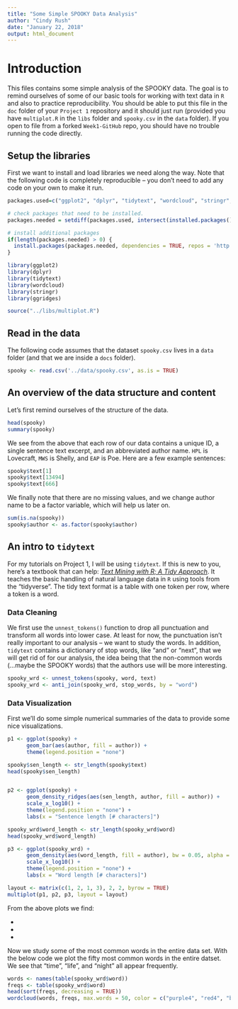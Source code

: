 ```yaml
---
title: "Some Simple SPOOKY Data Analysis"
author: "Cindy Rush"
date: "January 22, 2018"
output: html_document
---
```


# Introduction

This files contains some simple analysis of the SPOOKY data.  The goal is to remind ourselves of some of our basic tools for working with text data in `R` and also to practice reproducibility.  You should be able to put this file in the `doc` folder of your `Project 1` repository and it should just run (provided you have `multiplot.R` in the `libs` folder and `spooky.csv` in the `data` folder).  If you open to file from a forked `Week1-GitHub` repo, you should have no trouble running the code directly.

## Setup the libraries
First we want to install and load libraries we need along the way.  Note that the following code is completely reproducible -- you don't need to add any code on your own to make it run.

```r
packages.used=c("ggplot2", "dplyr", "tidytext", "wordcloud", "stringr", "ggridges")

# check packages that need to be installed.
packages.needed = setdiff(packages.used, intersect(installed.packages()[,1], packages.used))

# install additional packages
if(length(packages.needed) > 0) {
  install.packages(packages.needed, dependencies = TRUE, repos = 'http://cran.us.r-project.org')
}

library(ggplot2)
library(dplyr)
library(tidytext)
library(wordcloud)
library(stringr)
library(ggridges)

source("../libs/multiplot.R")
```

## Read in the data
The following code assumes that the dataset `spooky.csv` lives in a `data` folder (and that we are inside a `docs` folder).

```r
spooky <- read.csv('../data/spooky.csv', as.is = TRUE)
```

## An overview of the data structure and content

Let's first remind ourselves of the structure of the data.
```r
head(spooky)
summary(spooky)
```

We see from the above that each row of our data contains a unique ID, a single sentence text excerpt, and an abbreviated author name. `HPL` is Lovecraft, `MWS` is Shelly, and `EAP` is Poe.  Here are a few example sentences:

```r
spooky$text[1]
spooky$text[13494]
spooky$text[666]
```

We finally note that there are no missing values, and we change author name to be a factor variable, which will help us later on.

```r
sum(is.na(spooky))
spooky$author <- as.factor(spooky$author)
```


## An intro to `tidytext`

For my tutorials on Project 1, I will be using `tidytext`.  If this is new to you, here's a textbook that can help: *[Text Mining with R; A Tidy Approach](https://www.tidytextmining.com)*.  It teaches the basic handling of natural language data in `R` using tools from the "tidyverse".  The tidy text format is a table with one token per row, where a token is a word.


### Data Cleaning

We first use the `unnest_tokens()` function to drop all punctuation and transform all words into lower case.  At least for now, the punctuation isn't really important to our analysis -- we want to study the words.  In addition, `tidytext` contains a dictionary of stop words, like "and" or "next", that we will get rid of for our analysis, the idea being that the non-common words (...maybe the SPOOKY words) that the authors use will be more interesting.

```r
spooky_wrd <- unnest_tokens(spooky, word, text)
spooky_wrd <- anti_join(spooky_wrd, stop_words, by = "word")
````

### Data Visualization

First we'll do some simple numerical summaries of the data to provide some nice visualizations.

```r
p1 <- ggplot(spooky) +
      geom_bar(aes(author, fill = author)) +
      theme(legend.position = "none")

spooky$sen_length <- str_length(spooky$text)
head(spooky$sen_length)


p2 <- ggplot(spooky) +
      geom_density_ridges(aes(sen_length, author, fill = author)) +
      scale_x_log10() +
      theme(legend.position = "none") +
      labs(x = "Sentence length [# characters]")

spooky_wrd$word_length <- str_length(spooky_wrd$word)
head(spooky_wrd$word_length)

p3 <- ggplot(spooky_wrd) +
      geom_density(aes(word_length, fill = author), bw = 0.05, alpha = 0.3) +
      scale_x_log10() +
      theme(legend.position = "none") +
      labs(x = "Word length [# characters]")

layout <- matrix(c(1, 2, 1, 3), 2, 2, byrow = TRUE)
multiplot(p1, p2, p3, layout = layout)
```


From the above plots we find:

*

*

*


Now we study some of the most common words in the entire data set.  With the below code we plot the fifty most common words in the entire datset. We see that "time", "life", and "night" all appear frequently.

```r
words <- names(table(spooky_wrd$word))
freqs <- table(spooky_wrd$word)
head(sort(freqs, decreasing = TRUE))
wordcloud(words, freqs, max.words = 50, color = c("purple4", "red4", "black"))
```
